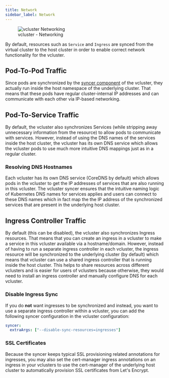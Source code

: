 ```yaml
---
title: Network
sidebar_label: Network
---
```


<figure>
  <img src="/docs/media/diagrams/vcluster-networking.svg" alt="vcluster Networking" />
  <figcaption>vcluster - Networking</figcaption>
</figure>

By default, resources such as `Service` and `Ingress` are synced from the virtual cluster to the host cluster in order to enable correct network functionality for the vcluster.


## Pod-To-Pod Traffic
Since pods are synchronized by the [syncer component](./scheduling) of the vcluster, they actually run inside the host namespace of the underlying cluster. That means that these pods have regular cluster-internal IP addresses and can communicate with each other via IP-based networking.

## Pod-To-Service Traffic
By default, the vcluster also synchronizes Services (while stripping away unnecessary information from the resource) to allow pods to communicate with services. However, instead of using the DNS names of the services inside the host cluster, the vcluster has its own DNS service which allows the vcluster pods to use much more intuitive DNS mappings just as in a regular cluster.

### Resolving DNS Hostnames
Each vcluster has its own DNS service (CoreDNS by default) which allows pods in the vcluster to get the IP addresses of services that are also running in this vcluster. The vcluster syncer ensures that the intuitive naming logic of Kubernetes DNS names for services applies and users can connect to these DNS names which in fact map the the IP address of the synchronized services that are present in the underlying host cluster.

## Ingress Controller Traffic
By default (this can be disabled), the vcluster also synchronizes Ingress resources. That means that you can create an ingress in a vcluster to make a service in this vcluster available via a hostname/domain. However, instead of having to run a separate ingress controller in each vcluster, the ingress resource will be synchronized to the underlying cluster (by default) which means that vcluster can use a shared ingress controller that is running inside the host cluster. This helps to share resources across different vclusters and is easier for users of vclusters because otherwise, they would need to install an ingress controller and manually configure DNS for each vcluster.

### Disable Ingress Sync
If you do **not** want ingresses to be synchronized and instead, you want to use a separate ingress controller within a vcluster, you can add the following syncer configuration in the vcluster configuration:
```yaml
syncer:
  extraArgs: ["--disable-sync-resources=ingresses"]
```

### SSL Certificates
Because the syncer keeps typical SSL provisioning related annotations for ingresses, you may also set the cert-manager ingress annotations on an ingress in your vclusters to use the cert-manager of the underlying host cluster to automatically provision SSL certificates from Let's Encrypt.
